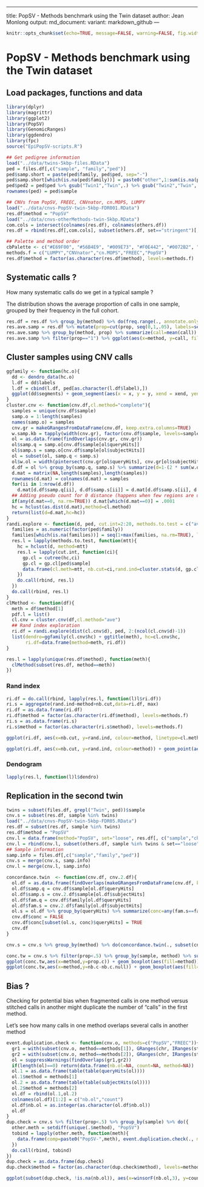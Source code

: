 * * * * *
title: PopSV - Methods benchmark using the Twin dataset
author: Jean Monlong
output:
  md_document:
    variant: markdown_github
---

```r
knitr::opts_chunk$set(echo=TRUE, message=FALSE, warning=FALSE, fig.width=10, tidy=TRUE)
```

# PopSV - Methods benchmark using the Twin dataset

## Load packages, functions and data

```r
library(dplyr)
library(magrittr)
library(ggplot2)
library(PopSV)
library(GenomicRanges)
library(ggdendro)
library(fpc)
source("EpiPopSV-scripts.R")

## Get pedigree information
load("../data/twins-5kbp-files.RData")
ped = files.df[,c("sample", "family","ped")]
ped$samp.short = paste(ped$family, ped$ped, sep="-")
ped$samp.short[which(is.na(ped$family))] = paste0("other",1:sum(is.na(ped$family)))
ped$ped2 = ped$ped %>% gsub("Twin1","Twin",.) %>% gsub("Twin2","Twin",.)
rownames(ped) = ped$sample

## CNVs from PopSV, FREEC, CNVnator, cn.MOPS, LUMPY
load("../data/cnvs-PopSV-twin-5kbp-FDR001.RData")
res.df$method = "PopSV"
load("../data/cnvs-otherMethods-twin-5kbp.RData")
com.cols = intersect(colnames(res.df), colnames(others.df))
res.df = rbind(res.df[,com.cols], subset(others.df, set=="stringent")[,com.cols])

## Palette and method order
cbPalette <- c("#E69F00", "#56B4E9", "#009E73", "#F0E442", "#0072B2", "#D55E00", "#CC79A7")
methods.f = c("LUMPY","CNVnator","cn.MOPS","FREEC","PopSV")
res.df$method = factor(as.character(res.df$method), levels=methods.f)
```


## Systematic calls ?

How many systematic calls do we get in a typical sample ? 

The distribution shows the average proportion of calls in one sample, grouped by their frequency in the full cohort.


```r
res.df = res.df %>% group_by(method) %>% do(freq.range(., annotate.only=TRUE))
res.ave.samp = res.df %>% mutate(prop=cut(prop, seq(0,1,.05), labels=seq(0.05,1,.05))) %>% group_by(method, sample, prop) %>% summarize(call=n()) %>% group_by(method, sample) %>% mutate(call=call/sum(call)) 
res.ave.samp %>% group_by(method, prop) %>% summarize(call=mean(call)) %>% ggplot(aes(x=prop, y=call, fill=method)) + geom_bar(stat="identity") + facet_grid(method~., scales="free") + theme_bw() + scale_fill_manual(values=cbPalette) + guides(fill=FALSE) + xlab("frequency") + ylab("proportion of calls")
res.ave.samp %>% filter(prop=="1") %>% ggplot(aes(x=method, y=call, fill=method)) + geom_boxplot() + theme_bw() + coord_flip() + scale_fill_manual(values=cbPalette) + guides(fill=FALSE) + ylim(0,1) + ylab("proportion of systematic calls (>95% of the cohort)")
```


## Cluster samples using CNV calls

```r
ggfamily <- function(hc.o){
  dd <- dendro_data(hc.o)
  l.df = dd$labels
  l.df = cbind(l.df, ped[as.character(l.df$label),])
  ggplot(dd$segments) + geom_segment(aes(x = x, y = y, xend = xend, yend = yend)) + geom_point(aes(x=x, y=y, colour=factor(family), shape=factor(ped2)),size=5,data=l.df) + scale_colour_hue(name="family") + scale_shape_manual(name="",values=c(15,16,18,17,17)) + theme_minimal() + theme(plot.background=element_rect(colour="white"), legend.position="bottom") + scale_x_discrete(labels=l.df$samp.short, expand=.01) + xlab("sample") + ylab("") + theme(axis.text.x = element_text(angle = 90,hjust = 1))
}
cluster.cnv <- function(cnv.df,cl.method="complete"){
  samples = unique(cnv.df$sample)
  samp.o = 1:length(samples)
  names(samp.o) = samples
  cnv.gr = makeGRangesFromDataFrame(cnv.df, keep.extra.columns=TRUE)
  w.samp.kb = tapply(width(cnv.gr), factor(cnv.df$sample, levels=samples), function(w) sum(w/1e3))
  ol = as.data.frame(findOverlaps(cnv.gr, cnv.gr))
  ol$samp.q = samp.o[cnv.df$sample[ol$queryHits]]
  ol$samp.s = samp.o[cnv.df$sample[ol$subjectHits]]
  ol = subset(ol, samp.q < samp.s)
  ol$w.ol = width(pintersect(cnv.gr[ol$queryHits], cnv.gr[ol$subjectHits]))
  d.df = ol %>% group_by(samp.q, samp.s) %>% summarize(d=1-(2 * sum(w.ol/1e3) / sum(w.samp.kb[c(samp.q[1],samp.s[1])])))
  d.mat = matrix(NA,length(samples),length(samples))
  rownames(d.mat) = colnames(d.mat) = samples
  for(ii in 1:nrow(d.df))
    d.mat[d.df$samp.q[ii], d.df$samp.s[ii]] = d.mat[d.df$samp.s[ii], d.df$samp.q[ii]] = d.df$d[ii]
  ## Adding pseudo count for 0 distance (happens when few regions are used, e.g. low-coverage FREEC)
  if(any(d.mat==0, na.rm=TRUE)) d.mat[which(d.mat==0)] = .0001
  hc = hclust(as.dist(d.mat),method=cl.method)
  return(list(d=d.mat,hc=hc))
}
randi.explore <- function(d, ped, cut.int=2:20, methods.to.test = c("ave","comp","ward.D")){
  families = as.numeric(factor(ped$family))
  families[which(is.na(families))] = seq(1+max(families, na.rm=TRUE), length.out=sum(is.na(families)))
  res.l = lapply(methods.to.test, function(mtt){
    hc = hclust(d, method=mtt)
    res.l = lapply(cut.int, function(ci){
      gp.cl = cutree(hc,ci)
      gp.cl = gp.cl[ped$sample]
      data.frame(cl.meth=mtt, nb.cut=ci,rand.ind=cluster.stats(d, gp.cl, families)$corrected.rand)
    })
    do.call(rbind, res.l)
  })
  do.call(rbind, res.l)
}
clMethod <- function(df){
  meth = df$method[1]
  pdf.l = list()
  cl.cnv = cluster.cnv(df,cl.method="ave")
  ## Rand index exploration
  ri.df = randi.explore(dist(cl.cnv$d), ped, 2:(ncol(cl.cnv$d)-1))
  list(dendro=ggfamily(cl.cnv$hc) + ggtitle(meth), hc=cl.cnv$hc,
       ri.df=data.frame(method=meth, ri.df))
}

res.l = lapply(unique(res.df$method), function(meth){
  clMethod(subset(res.df, method==meth))
})
```


### Rand index

```r
ri.df = do.call(rbind, lapply(res.l, function(l)l$ri.df))
ri.s = aggregate(rand.ind~method+nb.cut,data=ri.df, max)
ri.df = as.data.frame(ri.df)
ri.df$method = factor(as.character(ri.df$method), levels=methods.f)
ri.s = as.data.frame(ri.s)
ri.s$method = factor(as.character(ri.s$method), levels=methods.f)

ggplot(ri.df, aes(x=nb.cut, y=rand.ind, colour=method, linetype=cl.meth)) + geom_point() + geom_line() + ylim(0,1) + scale_linetype(name="clustering linkage",label=c("average","complete","Ward")) + theme_bw() + xlab("number of groups derived from CNV clustering") + ylab("Rand index using pedigree information") + theme(legend.position=c(1,1),legend.justification=c(1,1), text=element_text(size=18)) + scale_colour_manual(values=cbPalette)

ggplot(ri.df, aes(x=nb.cut, y=rand.ind, colour=method)) + geom_point(aes(shape=cl.meth),alpha=1) + geom_line(size=2,alpha=.5,data=ri.s) + ylim(0,1) + scale_shape(name="clustering linkage",label=c("average","complete","Ward")) + theme_bw() + xlab("number of groups derived from CNV clustering") + ylab("Rand index using pedigree information") + theme(legend.position=c(1,1),legend.justification=c(1,1), text=element_text(size=18)) + scale_colour_manual(values=cbPalette)
```

### Dendogram

```r
lapply(res.l, function(l)l$dendro)
```


## Replication in the second twin

```r
twins = subset(files.df, grepl("Twin", ped))$sample
cnv.s = subset(res.df, sample %in% twins)
load("../data/cnvs-PopSV-twin-5kbp-FDR05.RData")
res.df = subset(res.df, sample %in% twins)
res.df$method = "PopSV"
cnv.l = data.frame(method="PopSV", set="loose", res.df[, c("sample","chr","start","end")])
cnv.l = rbind(cnv.l, subset(others.df, sample %in% twins & set=="loose")[, c("method","set","sample","chr","start","end")])
## Sample information
samp.info = files.df[,c("sample","family","ped")]
cnv.s = merge(cnv.s, samp.info)
cnv.l = merge(cnv.l, samp.info)

concordance.twin  <- function(cnv.df, cnv.2.df){
  ol.df = as.data.frame(findOverlaps(makeGRangesFromDataFrame(cnv.df, keep.extra.columns=TRUE), makeGRangesFromDataFrame(cnv.2.df, keep.extra.columns=TRUE)))
  ol.df$samp.q = cnv.df$sample[ol.df$queryHits]
  ol.df$samp.s = cnv.2.df$sample[ol.df$subjectHits]
  ol.df$fam.q = cnv.df$family[ol.df$queryHits]
  ol.df$fam.s = cnv.2.df$family[ol.df$subjectHits]
  ol.s = ol.df %>% group_by(queryHits) %>% summarize(conc=any(fam.s==fam.q & samp.s!=samp.q))
  cnv.df$conc = FALSE
  cnv.df$conc[subset(ol.s, conc)$queryHits] = TRUE
  cnv.df
}

cnv.s = cnv.s %>% group_by(method) %>% do(concordance.twin(., subset(cnv.l, method==.$method[1]))) %>% ungroup %>% mutate(conc.null = as.logical(rbinom(n(), 1, prop)))
```


```r
conc.tw = cnv.s %>% filter(prop<.5) %>% group_by(sample, method) %>% summarize(nb.c=sum(conc), prop.c=mean(conc), nb.c.null=sum(conc.null), prop.c.null=mean(conc.null)) %>% mutate(method = factor(as.character(method), levels=methods.f))
ggplot(conc.tw,aes(x=method,y=prop.c)) + geom_boxplot(aes(fill=method)) + theme_bw() + xlab("")  + ylab("proportion of replicated calls per sample") + ylim(0,1) + coord_flip() + guides(fill=FALSE) + scale_fill_manual(values=cbPalette)
ggplot(conc.tw,aes(x=method,y=nb.c-nb.c.null)) + geom_boxplot(aes(fill=method)) + theme_bw() + xlab("")  + ylab("number of replicated calls per sample") + coord_flip() + guides(fill=FALSE) + scale_fill_manual(values=cbPalette)
```


## Bias ?

Checking for potential bias when fragmented calls in one method versus stitched calls in another might duplicate the number of "calls" in the first method.

Let's see how many calls in one method overlaps several calls in another method

```r
event.duplication.check <- function(cnv.o, methods=c("PopSV","FREEC")){
  gr1 = with(subset(cnv.o, method==methods[1]), GRanges(chr, IRanges(start, end)))
  gr2 = with(subset(cnv.o, method==methods[2]), GRanges(chr, IRanges(start, end)))
  ol = suppressWarnings(findOverlaps(gr1,gr2))
  if(length(ol)==0) return(data.frame(nb.ol=NA, count=NA, method=NA))
  ol.1 = as.data.frame(table(table(queryHits(ol))))
  ol.1$method = methods[1]
  ol.2 = as.data.frame(table(table(subjectHits(ol))))
  ol.2$method = methods[2]
  ol.df = rbind(ol.1,ol.2)
  colnames(ol.df)[1:2] = c("nb.ol","count")
  ol.df$nb.ol = as.integer(as.character(ol.df$nb.ol))
  ol.df
}
dup.check = cnv.s %>% filter(prop<.5) %>% group_by(sample) %>% do({
  other.meth = setdiff(unique(.$method), "PopSV")
  tobind = lapply(other.meth, function(meth){
    data.frame(comp=paste0("PopSV-",meth), event.duplication.check(., methods=c("PopSV",meth)))
  })
  do.call(rbind, tobind)        
})
dup.check = as.data.frame(dup.check)
dup.check$method = factor(as.character(dup.check$method), levels=methods.f)
```

```r
ggplot(subset(dup.check, !is.na(nb.ol)), aes(x=winsorF(nb.ol,3), y=count, fill=method, group=paste(method,winsorF(nb.ol,3)))) + geom_boxplot()  + theme_bw() + xlab("overlapping X calls from other method") + ylab("number of calls per sample") + facet_grid(comp~., scales="free") + theme(text=element_text(size=18), legend.position="top") + scale_fill_manual(values=cbPalette) + scale_x_continuous(breaks=1:3, labels=c(1,2,"3+")) + coord_flip()
```
